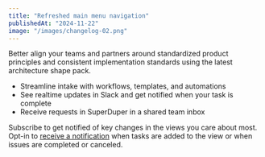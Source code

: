 ```yaml
---
title: "Refreshed main menu navigation"
publishedAt: "2024-11-22"
image: "/images/changelog-02.png"
---
```


Better align your teams and partners around standardized product principles and consistent implementation standards using the latest architecture shape pack.

*   Streamline intake with workflows, templates, and automations
*   See realtime updates in Slack and get notified when your task is complete
*   Receive requests in SuperDuper in a shared team inbox

Subscribe to get notified of key changes in the views you care about most. Opt-in to [receive a notification](#0) when tasks are added to the view or when issues are completed or canceled.